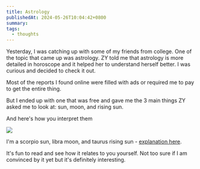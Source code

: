 ```yaml
---
title: Astrology
publishedAt: 2024-05-26T10:04:42+0800
summary: 
tags:
  - thoughts
---
```


Yesterday, I was catching up with some of my friends from college. One of the topic that came up was astrology. ZY told me that astrology is more detailed in horoscope and it helped her to understand herself better. I was curious and decided to check it out.

Most of the reports I found online were filled with ads or required me to pay to get the entire thing. 

But I ended up with one that was free and gave me the 3 main things ZY asked me to look at: sun, moon, and rising sun.

And here's how you interpret them

<Image src='/images/astrology.png' />

I'm a scorpio sun, libra moon, and taurus rising sun - [explanation here](https://www.vogue.in/content/star-sign-dates-traits-and-symbols-explained-for-each-zodiac-sign).

It's fun to read and see how it relates to you yourself. Not too sure if I am convinced by it yet but it's definitely interesting.
